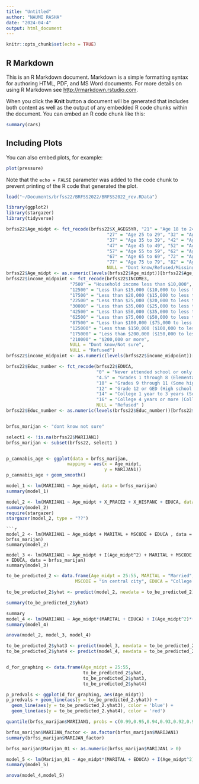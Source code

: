 ```yaml
---
title: "Untitled"
author: "NAUMI RASHA"
date: "2024-04-4"
output: html_document
---
```


```r
knitr::opts_chunk$set(echo = TRUE)
```

## R Markdown

This is an R Markdown document. Markdown is a simple formatting syntax for authoring HTML, PDF, and MS Word documents. For more details on using R Markdown see <http://rmarkdown.rstudio.com>.

When you click the **Knit** button a document will be generated that includes both content as well as the output of any embedded R code chunks within the document. You can embed an R code chunk like this:

```r
summary(cars)
```

## Including Plots

You can also embed plots, for example:

```r
plot(pressure)
```

Note that the `echo = FALSE` parameter was added to the code chunk to prevent printing of the R code that generated the plot.

```r
load("~/Documents/brfss22/BRFSS2022/BRFSS2022_rev.RData")
```
```r
library(ggplot2)
library(stargazer)
library(tidyverse)
```
```r
brfss22$Age_midpt <- fct_recode(brfss22$X_AGEG5YR, "21" = "Age 18 to 24",
                                      "27" = "Age 25 to 29", "32" = "Age 30 to 34",
                                      "37" = "Age 35 to 39", "42" = "Age 40 to 44",
                                      "47" = "Age 45 to 49", "52" = "Age 50 to 54",
                                      "57" = "Age 55 to 59", "62" = "Age 60 to 64",
                                      "67" = "Age 65 to 69", "72" = "Age 70 to 74",
                                      "77" = "Age 75 to 79", "82" = "Age 80 or older",
                                      NULL = "Dont know/Refused/Missing")
brfss22$Age_midpt <- as.numeric(levels(brfss22$Age_midpt))[brfss22$Age_midpt]
brfss22$income_midpoint <- fct_recode(brfss22$INCOME3, 
                        "7500" = "Household income less than $10,000",
                        "12500" = "Less than $15,000 ($10,000 to less than $15,000)",
                        "17500" = "Less than $20,000 ($15,000 to less than $20,000) ",
                        "22500" = "Less than $25,000 ($20,000 to less than $25,000) ",
                        "30000" = "Less than $35,000 ($25,000 to less than $35,000) ",
                        "42500" = "Less than $50,000 ($35,000 to less than $50,000) ",
                        "62500" = "Less than $75,000 ($50,000 to less than $75,000)",
                        "87500" = "Less than $100,000 ($75,000 to less than $100,000)",
                        "125000" = "Less than $150,000 ($100,000 to less than $150,000)",
                        "175000" = "Less than $200,000 ($150,000 to less than $200,000)",
                        "210000" = "$200,000 or more",
                        NULL = "Dont know/Not sure",
                        NULL = "Refused")
brfss22$income_midpoint <- as.numeric(levels(brfss22$income_midpoint))[brfss22$income_midpoint]

brfss22$Educ_number <- fct_recode(brfss22$EDUCA, 
                                  "0" = "Never attended school or only kindergarten", 
                                  "4.5" = "Grades 1 through 8 (Elementary)",
                                  "10" = "Grades 9 through 11 (Some high school)",
                                  "12" = "Grade 12 or GED (High school graduate)",
                                  "14" = "College 1 year to 3 years (Some college or technical school)",
                                  "16" = "College 4 years or more (College graduate)",
                                  NULL = "Refused" )
brfss22$Educ_number <- as.numeric(levels(brfss22$Educ_number))[brfss22$Educ_number]


brfss_marijan <- "dont know not sure"

select1 <- !is.na(brfss22$MARIJAN1)
brfss_marijan <- subset(brfss22, select1 )


p_cannabis_age <- ggplot(data = brfss_marijan,
                       mapping = aes(x = Age_midpt,
                                     y = MARIJAN1))
p_cannabis_age + geom_smooth()
```

```r
model_1 <- lm(MARIJAN1 ~ Age_midpt, data = brfss_marijan)
summary(model_1)
```
```r
model_2 <- lm(MARIJAN1 ~ Age_midpt + X_PRACE2 + X_HISPANC + EDUCA, data = brfss_marijan)
summary(model_2)
require(stargazer)
stargazer(model_2, type = "??")
```

```
```r
model_2 <- lm(MARIJAN1 ~ Age_midpt + MARITAL + MSCODE + EDUCA , data = brfss_marijan)
summary(model_2)

model_3 <- lm(MARIJAN1 ~ Age_midpt + I(Age_midpt^2) + MARITAL + MSCODE + EDUCA, data = brfss_marijan)
summary(model_3)
```
```r
to_be_predicted_2 <- data.frame(Age_midpt = 25:55, MARITAL = "Married",
                          MSCODE = "in central city", EDUCA = "College 4 years or more (College graduate)")

to_be_predicted_2$yhat <- predict(model_2, newdata = to_be_predicted_2)

summary(to_be_predicted_2$yhat)
```
```r
summary
model_4 <- lm(MARIJAN1 ~ Age_midpt*(MARITAL + EDUCA) + I(Age_midpt^2)*(MARITAL + EDUCA) + MARITAL + MSCODE + EDUCA, data = brfss_marijan)
summary(model_4)
```
```r
anova(model_2, model_3, model_4)
```


```r
to_be_predicted_2$yhat3 <- predict(model_3, newdata = to_be_predicted_2)
to_be_predicted_2$yhat4 <- predict(model_4, newdata = to_be_predicted_2)


d_for_graphing <- data.frame(Age_midpt = 25:55, 
                             to_be_predicted_2$yhat,
                             to_be_predicted_2$yhat3,
                             to_be_predicted_2$yhat4)

p_predvals <- ggplot(d_for_graphing, aes(Age_midpt))
p_predvals + geom_line(aes(y = to_be_predicted_2.yhat)) + 
  geom_line(aes(y = to_be_predicted_2.yhat3), color = 'blue') +
  geom_line(aes(y = to_be_predicted_2.yhat4), color = 'red')
```

```r
quantile(brfss_marijan$MARIJAN1, probs = c(0.99,0.95,0.94,0.93,0.92,0.91,0.9))

brfss_marijan$MARIJAN_factor <- as.factor(brfss_marijan$MARIJAN1)
summary(brfss_marijan$MARIJAN_factor)
```

```r
brfss_marijan$Marijan_01 <- as.numeric(brfss_marijan$MARIJAN1 > 0)

model_5 <- lm(Marijan_01 ~ Age_midpt*(MARITAL + EDUCA) + I(Age_midpt^2)*(MARITAL + EDUCA) + MARITAL + MSCODE + EDUCA, data = brfss_marijan)
summary(model_5)
```

```r
anova(model_4,model_5)
```

